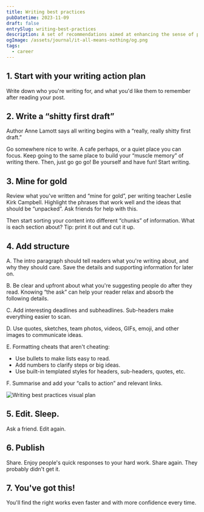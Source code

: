 ```yaml
---
title: Writing best practices
pubDatetime: 2023-11-09
draft: false
entrySlug: writing-best-practices
description: A set of recommendations aimed at enhancing the sense of purpose in one's work
ogImage: /assets/journal/it-all-means-nothing/og.png
tags:
  - career
---
```


## 1. Start with your writing action plan

Write down who you're writing for, and what you'd like them to remember after reading your post.

## 2. Write a “shitty first draft”

Author Anne Lamott says all writing begins with a “really, really shitty first draft.”

Go somewhere nice to write. A cafe perhaps, or a quiet place you can focus. Keep going to the same place to build your “muscle memory” of writing there. Then, just go go go! Be yourself and have fun! Start writing.

## 3. Mine for gold

Review what you've written and “mine for gold”, per writing teacher Leslie Kirk Campbell. Highlight the phrases that work well and the ideas that should be “unpacked”. Ask friends for help with this.

Then start sorting your content into different “chunks” of information. What is each section about? Tip: print it out and cut it up.

## 4. Add structure

<div class="flex flex-col md:flex-row !ml-0 md:wide gap-8 -mt-4">
<div>
A. The intro paragraph should tell readers what you're writing about, and why they should care. Save the details and supporting information for later on.

B. Be clear and upfront about what you're suggesting people do after they read. Knowing “the ask” can help your reader relax and absorb the following details.

C. Add interesting deadlines and subheadlines. Sub-headers make everything easier to scan.

D. Use quotes, sketches, team photos, videos, GIFs, emoji, and other images to communicate ideas.

E. Formatting cheats that aren't cheating:

- Use bullets to make lists easy to read.
- Add numbers to clarify steps or big ideas.
- Use built-in templated styles for headers, sub-headers, quotes, etc.

F. Summarise and add your “calls to action” and relevant links.

</div>
<div class="">

<Image
	src={plan}
	alt='Writing best practices visual plan'
	className='!my-0 md:!mt-7 md:min-w-[200px]'
/>

</div>

</div>

## 5. Edit. Sleep.

Ask a friend. Edit again.

## 6. Publish

Share. Enjoy people's quick responses to your hard work. Share again. They probably didn't get it.

## 7. You've got this!

You'll find the right works even faster and with more confidence every time.
